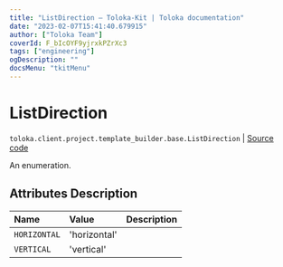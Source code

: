 ```yaml
---
title: "ListDirection — Toloka-Kit | Toloka documentation"
date: "2023-02-07T15:41:40.679915"
author: ["Toloka Team"]
coverId: F_bIcOYF9yjrxkPZrXc3
tags: ["engineering"]
ogDescription: ""
docsMenu: "tkitMenu"
---
```


# ListDirection
`toloka.client.project.template_builder.base.ListDirection` | [Source code](https://github.com/Toloka/toloka-kit/blob/v1.1.3/src/client/project/template_builder/base.py#L206)

An enumeration.

## Attributes Description

| Name | Value | Description |
| :------| :-----------| :----------|
`HORIZONTAL`|'horizontal'|
`VERTICAL`|'vertical'|